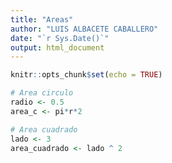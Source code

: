 ```yaml
---
title: "Areas"
author: "LUIS ALBACETE CABALLERO"
date: "`r Sys.Date()`"
output: html_document
---
```


```r
knitr::opts_chunk$set(echo = TRUE)
```

```r
# Area circulo
radio <- 0.5
area_c <- pi*r*2

# Area cuadrado
lado <- 3
area_cuadrado <- lado ^ 2
```

